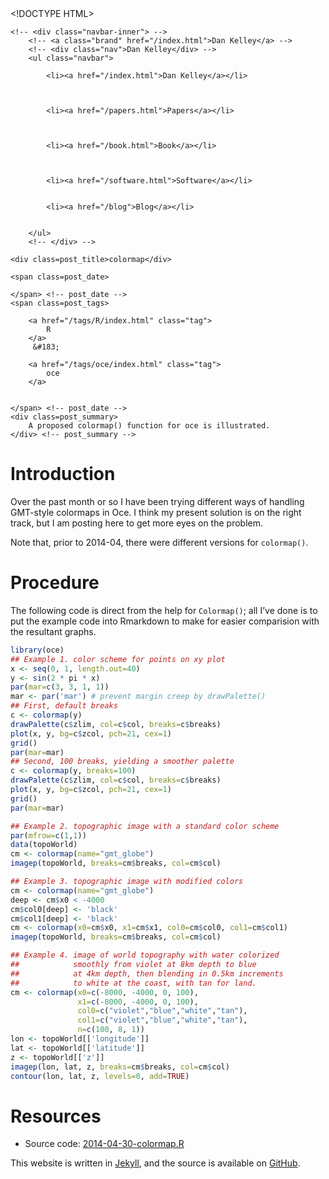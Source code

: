 <!DOCTYPE HTML>
<html>
<head>
<link rel='stylesheet' type='text/css' href='/css/test_syntax.css' />
<link rel='stylesheet' type='text/css' href='/css/style.css' />
<meta charset="UTF-8">
<title>colormap</title>
</head>

<body>
<div class="navbar">
    <!-- <div class="navbar-inner"> -->
        <!-- <a class="brand" href="/index.html">Dan Kelley</a> -->
        <!-- <div class="nav">Dan Kelley</div> -->
        <ul class="navbar">
            
            <li><a href="/index.html">Dan Kelley</a></li>
            

            
            <li><a href="/papers.html">Papers</a></li>
            

            
            <li><a href="/book.html">Book</a></li>
            

            
            <li><a href="/software.html">Software</a></li>
            
            
            <li><a href="/blog">Blog</a></li>
            

        </ul>
        <!-- </div> -->
</div>

<div id="content">
    




<!-- <div class="span8"> -->

<div class=topnav>

<!-- | <a href='/blog'>Home</a> | -->

</div> <!-- topnav -->


<div class="page-header">

    <div class=post_title>colormap</div>
<!-- </div> --> <!-- span8 -->

<!-- <div class="span4"> -->

<div class=slug>
    <span class=post_date>
        
    </span> <!-- post_date -->
    <span class=post_tags>
        
        <a href="/tags/R/index.html" class="tag">
            R
        </a>
         &#183; 
        
        <a href="/tags/oce/index.html" class="tag">
            oce
        </a>
        
        
    </span> <!-- post_date -->
    <div class=post_summary>
        A proposed colormap() function for oce is illustrated.
    </div> <!-- post_summary -->
</div> <!-- slug -->

<!-- </div> -->
<!-- span4 -->
</div> <!-- page-header -->



# Introduction

Over the past month or so I have been trying different ways of handling GMT-style colormaps in Oce.  I think my present solution is on the right track, but I am posting here to get more eyes on the problem.

Note that, prior to 2014-04, there were different versions for ``colormap()``.


# Procedure

The following code is direct from the help for ``Colormap()``; all I've done is to put the example code into Rmarkdown to make for easier comparision with the resultant graphs.

```r
library(oce)
## Example 1. color scheme for points on xy plot
x <- seq(0, 1, length.out=40)
y <- sin(2 * pi * x)
par(mar=c(3, 3, 1, 1))
mar <- par('mar') # prevent margin creep by drawPalette()
## First, default breaks
c <- colormap(y)
drawPalette(c$zlim, col=c$col, breaks=c$breaks)
plot(x, y, bg=c$zcol, pch=21, cex=1)
grid()
par(mar=mar)
## Second, 100 breaks, yielding a smoother palette
c <- colormap(y, breaks=100)
drawPalette(c$zlim, col=c$col, breaks=c$breaks)
plot(x, y, bg=c$zcol, pch=21, cex=1)
grid()
par(mar=mar)

## Example 2. topographic image with a standard color scheme
par(mfrow=c(1,1))
data(topoWorld)
cm <- colormap(name="gmt_globe")
imagep(topoWorld, breaks=cm$breaks, col=cm$col)

## Example 3. topographic image with modified colors
cm <- colormap(name="gmt_globe")
deep <- cm$x0 < -4000
cm$col0[deep] <- 'black'
cm$col1[deep] <- 'black'
cm <- colormap(x0=cm$x0, x1=cm$x1, col0=cm$col0, col1=cm$col1)
imagep(topoWorld, breaks=cm$breaks, col=cm$col)

## Example 4. image of world topography with water colorized 
##            smoothly from violet at 8km depth to blue
##            at 4km depth, then blending in 0.5km increments
##            to white at the coast, with tan for land.
cm <- colormap(x0=c(-8000, -4000, 0, 100),
               x1=c(-8000, -4000, 0, 100),
               col0=c("violet","blue","white","tan"),
               col1=c("violet","blue","white","tan"),
               n=c(100, 8, 1))
lon <- topoWorld[['longitude']]
lat <- topoWorld[['latitude']]
z <- topoWorld[['z']]
imagep(lon, lat, z, breaks=cm$breaks, col=cm$col)
contour(lon, lat, z, levels=0, add=TRUE)
```

# Resources

* Source code: [2014-04-30-colormap.R](/assets/2014-04-30-colormap.R)




</div>

<p class="footnote">This website is written in <a
href="http://jekyllrb.com">Jekyll</a>, and the source is available on <a
href="https://github.com/dankelley/dankelley.github.io">GitHub</a>.</p>

</body>
</html>

